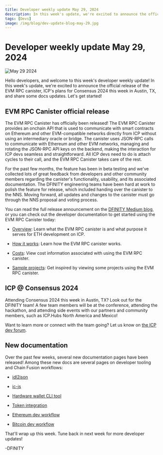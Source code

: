 ```yaml
---
title: Developer weekly update May 29, 2024
description: In this week's update, we're excited to announce the official release of the EVM RPC canister, ICP's plans for Consensus 2024 this week in Austin, TX, and share some docs updates.
tags: [Devs]
image: /img/blog/dev-update-blog-may-29.jpg
---
```


# Developer weekly update May 29, 2024

![May 29 2024](../../static/img/blog/dev-update-blog-may-29.jpg)

Hello developers, and welcome to this week's developer weekly update! In this week's update, we're excited to announce the official release of the EVM RPC canister, ICP's plans for Consensus 2024 this week in Austin, TX, and share some docs updates. Let's get started!

## EVM RPC Canister official release

The EVM RPC Canister has officially been released! The EVM RPC Canister provides an onchain API that is used to communicate with smart contracts on Ethereum and other EVM-compatible networks directly from ICP without using an intermediary oracle or bridge. The canister uses JSON-RPC calls to communicate with Ethereum and other EVM networks, managing and rotating the JSON-RPC API keys on the backend, making the interaction for ICP devs seamless and straightforward. All ICP devs need to do is attach cycles to their call, and the EVM RPC Canister takes care of the rest.

For the past few months, the feature has been in beta testing and we've collected lots of great feedback from developers and other community members regarding the canister's functionality, usability, and its associated documentation. The DFINITY engineering teams have been hard at work to polish the feature for release, which included handing over the canister to the NNS. Moving forward, all updates and changes to the canister must go through the NNS proposal and voting process.


You can read the full release announcement on the [DFINITY Medium blog](https://medium.com/dfinity/icp-ethereum-how-icps-evm-rpc-canister-connects-the-networks-b57909efecf6), or you can check out the developer documentation to get started using the EVM RPC Canister today:

- [Overview](/docs/current/developer-docs/multi-chain/ethereum/evm-rpc/overview): Learn what the EVM RPC canister is and what purpose it serves for ETH development on ICP.

- [How it works](/docs/current/developer-docs/multi-chain/ethereum/evm-rpc/how-it-works): Learn how the EVM RPC canister works.

- [Costs](/docs/current/developer-docs/multi-chain/ethereum/evm-rpc/costs): View cost information associated with using the EVM RPC canister.

- [Sample projects](/docs/current/developer-docs/multi-chain/ethereum/evm-rpc/samples): Get inspired by viewing some projects using the EVM RPC canister.


## ICP @ Consensus 2024

Attending Consensus 2024 this week in Austin, TX? Look out for the DFINITY team! A few team members will be at the conference, attending the hackathon, and attending side events with our partners and community members, such as ICP.Hubs North America and Mexico!

Want to learn more or connect with the team going? Let us know on [the ICP dev forum](https://forum.dfinity.org/t/icp-at-consensus-2024/31135).

## New documentation

Over the past few weeks, several new documentation pages have been released! Among these new docs are several pages on developer tooling and Chain Fusion workflows:

- [idl2json](/docs/current/developer-docs/developer-tools/cli-tools/idl2json)

- [ic-js](/docs/current/developer-docs/developer-tools/onchain/ic-js)

- [Hardware wallet CLI tool](/docs/current/developer-docs/defi/wallets/self-custody/hardware-wallet-cli)

- [Token integration](/docs/current/developer-docs/defi/token_integrations/)

- [Ethereum dev workflow](/docs/current/developer-docs/multi-chain/ethereum/using-eth/eth-dev-workflow)

- [Bitcoin dev workflow](/docs/current/developer-docs/multi-chain/bitcoin/using-btc/btc-dev-workflow)

That'll wrap up this week. Tune back in next week for more developer updates!

-DFINITY